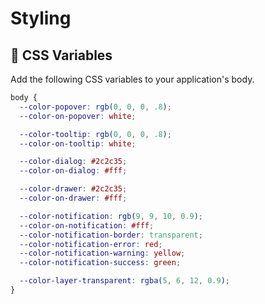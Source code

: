 
<Meta title="Docs/Styling" />

# Styling

## 🎨 CSS Variables
Add the following CSS variables to your application's body.

```css
body {
  --color-popover: rgb(0, 0, 0, .8);
  --color-on-popover: white;

  --color-tooltip: rgb(0, 0, 0, .8);
  --color-on-tooltip: white;

  --color-dialog: #2c2c35;
  --color-on-dialog: #fff;

  --color-drawer: #2c2c35;
  --color-on-drawer: #fff;

  --color-notification: rgb(9, 9, 10, 0.9);
  --color-on-notification: #fff;
  --color-notification-border: transparent;
  --color-notification-error: red;
  --color-notification-warning: yellow;
  --color-notification-success: green;

  --color-layer-transparent: rgba(5, 6, 12, 0.9);
}
```
